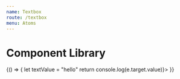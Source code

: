 ```yaml
---
name: Textbox
route: /textbox
menu: Atoms
---
```




# Component Library

<Playground>
  {() => {
    let textValue = "hello"
    return <Textbox value={textValue} handleChange={(e) => console.log(e.target.value)}></Textbox>
  }}
</Playground>

<PropsTable of={Textbox} />
